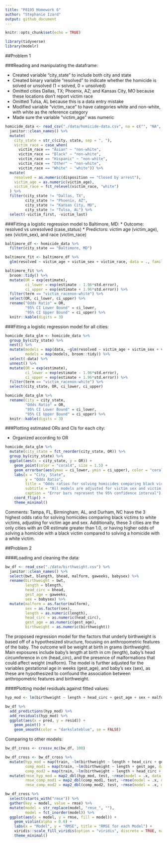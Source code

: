 ```yaml
---
title: "P8105 Homework 6"
author: "Stephanie Izard"
output: github_document
---
```


```r
knitr::opts_chunk$set(echo = TRUE)

library(tidyverse)
library(modelr)
```

##Problem 1

###Reading and manipulating the dataframe:

* Created variable "city_state" to include both city and state
* Created binary variable "resolved" to indicate whether the homicide is solved or unsolved (1 = solved, 0 = unsolved)
* Omitted cities Dallas, TX; Phoenix, AZ; and Kansas City, MO because these locations don’t report victim race
* Omitted Tulsa, AL because this is a data entry mistake
* Modified variable "victim_race" to have categories white and non-white, with white as the reference category
* Made sure the variable "victim_age" was numeric

```r
homicide_data <- read_csv("./data/homicide-data.csv", na = c("", "NA", "Unknown")) %>%
  janitor::clean_names() %>% 
  mutate(
    city_state = str_c(city, state, sep = ", "),
    victim_race = case_when(
      victim_race == "Asian" ~ "non-white",
      victim_race == "Black" ~ "non-white",
      victim_race == "Hispanic" ~ "non-white",
      victim_race == "Other" ~ "non-white",
      victim_race == "White" ~ "white")) %>% 
  mutate(
    resolved = as.numeric(disposition == "Closed by arrest"),
    victim_age = as.numeric(victim_age),
    victim_race = fct_relevel(victim_race, "white")
  ) %>% 
  filter(city_state != "Dallas, TX", 
         city_state != "Phoenix, AZ", 
         city_state != "Kansas City, MO", 
         city_state != "Tulsa, AL") %>% 
  select(-victim_first, -victim_last)
```

###Fitting a logistic regression model to Baltimore, MD:
* Outcome: resolved vs unresolved (case_status)
* Predictors: victim age (victim_age), sex (victim_sex), and race (victim_race)

```r
baltimore_df <- homicide_data %>% 
  filter(city_state == "Baltimore, MD")

baltimore_fit <- baltimore_df %>% 
  glm(resolved ~ victim_age + victim_sex + victim_race, data = ., family = binomial())

baltimore_fit %>% 
  broom::tidy() %>% 
  mutate(OR = exp(estimate),
         ci_lower = exp(estimate - 1.96*std.error),
         ci_upper = exp(estimate + 1.96*std.error)) %>% 
  filter(term == "victim_racenon-white") %>% 
  select(OR, ci_lower, ci_upper) %>% 
  rename("Odds Ratio" = OR,
         "95% CI Lower Bound" = ci_lower,
         "95% CI Upper Bound" = ci_upper) %>% 
  knitr::kable(digits = 3)
```

###Fitting a logistic regression model for all cities:

```r
homicide_data_glm <- homicide_data %>% 
  group_by(city_state) %>% 
  nest() %>% 
  mutate(models = map(data, ~glm(resolved ~ victim_age + victim_sex + victim_race, data = .x, family = binomial())),
         models = map(models, broom::tidy)) %>% 
  select(-data) %>% 
  unnest() %>% 
  mutate(OR = exp(estimate),
         ci_lower = exp(estimate - 1.96*std.error),
         ci_upper = exp(estimate + 1.96*std.error)) %>% 
  filter(term == "victim_racenon-white") %>% 
  select(city_state, OR, ci_lower, ci_upper) 

homicide_data_glm %>% 
  rename(City = city_state,
         "Odds Ratio" = OR,
         "95% CI Lower Bound" = ci_lower,
         "95% CI Upper Bound" = ci_upper) %>% 
  knitr::kable(digits = 3)
```

###Plotting estimated ORs and CIs for each city:

* Organized according to OR

```r
homicide_data_glm %>%
  mutate(city_state = fct_reorder(city_state, OR)) %>% 
  group_by(city_state) %>%
  ggplot(aes(x = city_state, y = OR)) +
    geom_point(color = "coral4", size = 1.5) +
    geom_errorbar(aes(ymax = ci_lower, ymin = ci_upper), color = "coral1") +
    labs(x = "City, State",
         y = "Odds Ratio",
         title = "Odds ratios for solving homicides comparing black victims to white victims",
         subtitle = "All models are adjusted for victim sex and victim age",
         caption = "Error bars represent the 95% confidence interval") +
    coord_flip() +
    theme_minimal()
```

Comments: Tampa, FL, Birmingham, AL, and Durham, NC have the 3 highest odds ratio for solving homicides comparing black victims to white victims, adjusting for victim age and sex. Additionally, these 3 cities are the only cities with an OR estimate greater than 1.0, or having higher odds of solving a homicide with a black victim compared to solving a homicide with a white victim.

##Problem 2

####Loading and cleaning the data:

```r
bw_df <- read_csv("./data/birthweight.csv") %>% 
  janitor::clean_names() %>% 
  select(bwt, blength, bhead, malform, gaweeks, babysex) %>% 
  rename(birthweight = bwt,
         length = blength,
         head_circ = bhead,
         gest_age = gaweeks,
         sex = babysex) %>% 
  mutate(malform = as.factor(malform),
         sex = as.factor(sex),
         length = as.numeric(length),
         head_circ = as.numeric(head_circ),
         gest_age = as.numeric(gest_age),
         birthweight = as.numeric(birthweight))

```

The proposed regression model for the factors that underly birthweight is based off of a hypothesized structure, focusing on anthropometric features of the baby. The outcome will be weight at birth in grams (birthweight). Main exposures include baby's length at birth in cm (length), baby's head circumference in cm (head_circ), and the presence of malformations that could affect weight (malform). The model is further adjusted for the variables gestational age in weeks (gest_age), and baby's sex (sex), as these are hypothesized to confound the association between anthropometric features and birthweight.

####Plotting model residuals against fitted values:

```r
hyp_mod <- lm(birthweight ~ length + head_circ + gest_age + sex + malform, data = bw_df)

bw_df %>% 
  add_predictions(hyp_mod) %>% 
  add_residuals(hyp_mod) %>% 
  ggplot(aes(x = pred, y = resid)) +
    geom_point() +
    geom_smooth(color = "darkslateblue", se = FALSE)
```

Comparing to other models:

```r
bw_df_cross <- crossv_mc(bw_df, 100)

bw_df_cross <- bw_df_cross %>% 
  mutate(hyp_mod = map(train, ~lm(birthweight ~ length + head_circ + gest_age + sex + malform, data = .x)),
         comp_mod1 = map(train, ~lm(birthweight ~ length + gest_age, data = .x)),
         comp_mod2 = map(train, ~lm(birthweight ~ length + head_circ + sex + length*head_circ + head_circ*sex + length*sex, data = .x))) %>% 
  mutate(rmse_hyp_mod = map2_dbl(hyp_mod, test, ~rmse(model = .x, data = .y)),
         rmse_comp_mod1 = map2_dbl(comp_mod1, test, ~rmse(model = .x, data = .y)),
         rmse_comp_mod2 = map2_dbl(comp_mod2, test, ~rmse(model = .x, data = .y)))

bw_df_cross %>% 
  select(starts_with("rmse")) %>% 
  gather(key = model, value = rmse) %>% 
  mutate(model = str_replace(model, "rmse_", ""),
         model = fct_inorder(model)) %>% 
  ggplot(aes(x = model, y = rmse, fill = model)) + 
    geom_violin(alpha = 0.6) +
    labs(x = "Model", y = "RMSE", title = "RMSE for each Model") +
    viridis::scale_fill_viridis(option = "viridis", discrete = TRUE, name = "Model") +
    theme_minimal()
    
```



